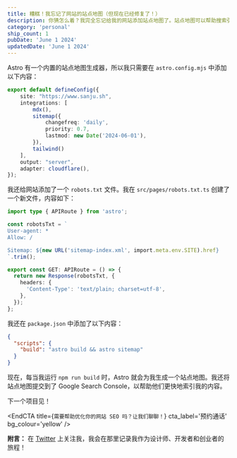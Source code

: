 ```yaml
---
title: 糟糕！我忘记了网站的站点地图（但现在已经修复了！）
description: 你猜怎么着？我完全忘记给我的网站添加站点地图了。站点地图可以帮助搜索引擎找到我所有的精彩内容，这一点非常重要！这篇文章将向你展示我是如何使用 Astro 轻松设置它的，这样你就不会犯和我一样的错误。
category: 'personal'
ship_count: 1
pubDate: 'June 1 2024'
updatedDate: 'June 1 2024'
---
```


Astro 有一个内置的站点地图生成器，所以我只需要在 `astro.config.mjs` 中添加以下内容：

```ts
export default defineConfig({
	site: "https://www.sanju.sh",
	integrations: [
        mdx(), 
        sitemap({
            changefreq: 'daily',
            priority: 0.7,
            lastmod: new Date('2024-06-01'),
        }), 
        tailwind()
    ],
	output: "server",
	adapter: cloudflare(),
});
```

我还给网站添加了一个 `robots.txt` 文件。我在 `src/pages/robots.txt.ts` 创建了一个新文件，内容如下：

```ts
import type { APIRoute } from 'astro';

const robotsTxt = `
User-agent: *
Allow: /

Sitemap: ${new URL('sitemap-index.xml', import.meta.env.SITE).href}
`.trim();

export const GET: APIRoute = () => {
  return new Response(robotsTxt, {
    headers: {
      'Content-Type': 'text/plain; charset=utf-8',
    },
  });
};
```

我还在 `package.json` 中添加了以下内容：

```json
{
  "scripts": {
    "build": "astro build && astro sitemap"
  }
}
```

现在，每当我运行 `npm run build` 时，Astro 就会为我生成一个站点地图。我还将站点地图提交到了 Google Search Console，以帮助他们更快地索引我的内容。

下一个项目见！


<EndCTA
	title={`需要帮助优化你的网站 SEO 吗？让我们聊聊！`}
	cta_label='预约通话'
	bg_colour='yellow'
/>


**附言：** 在 [Twitter](https://x.com/spikeysanju) 上关注我，我会在那里记录我作为设计师、开发者和创业者的旅程！
